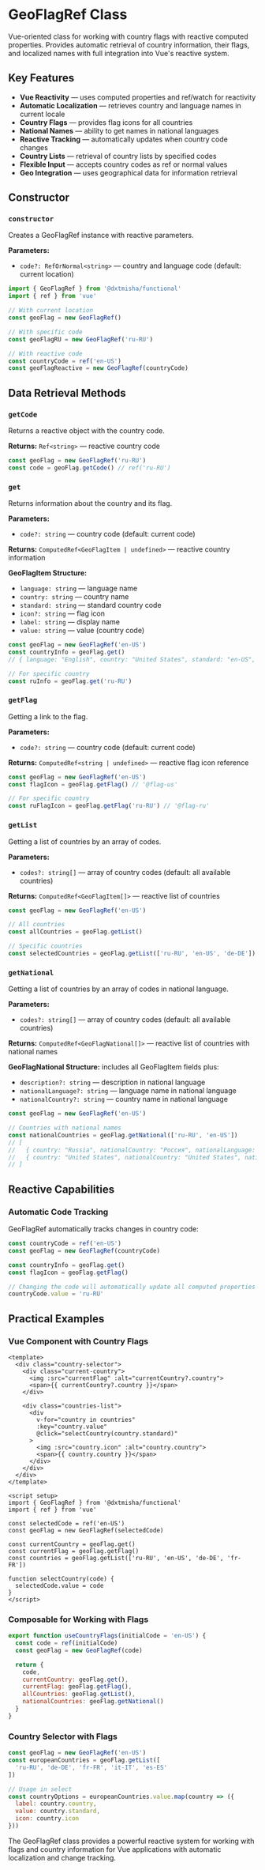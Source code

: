 
<Meta title='@dxtmisha/functional/en/Classes/Ref/GeoFlagRef'/>

# GeoFlagRef Class

Vue-oriented class for working with country flags with reactive computed properties. Provides automatic retrieval of country information, their flags, and localized names with full integration into Vue's reactive system.

## Key Features

- **Vue Reactivity** — uses computed properties and ref/watch for reactivity
- **Automatic Localization** — retrieves country and language names in current locale
- **Country Flags** — provides flag icons for all countries
- **National Names** — ability to get names in national languages
- **Reactive Tracking** — automatically updates when country code changes
- **Country Lists** — retrieval of country lists by specified codes
- **Flexible Input** — accepts country codes as ref or normal values
- **Geo Integration** — uses geographical data for information retrieval

## Constructor

### `constructor`

Creates a GeoFlagRef instance with reactive parameters.

**Parameters:**
- `code?: RefOrNormal<string>` — country and language code (default: current location)

```javascript
import { GeoFlagRef } from '@dxtmisha/functional'
import { ref } from 'vue'

// With current location
const geoFlag = new GeoFlagRef()

// With specific code
const geoFlagRU = new GeoFlagRef('ru-RU')

// With reactive code
const countryCode = ref('en-US')
const geoFlagReactive = new GeoFlagRef(countryCode)
```

## Data Retrieval Methods

### `getCode`

Returns a reactive object with the country code.

**Returns:** `Ref<string>` — reactive country code

```javascript
const geoFlag = new GeoFlagRef('ru-RU')
const code = geoFlag.getCode() // ref('ru-RU')
```

### `get`

Returns information about the country and its flag.

**Parameters:**
- `code?: string` — country code (default: current code)

**Returns:** `ComputedRef<GeoFlagItem | undefined>` — reactive country information

**GeoFlagItem Structure:**
- `language: string` — language name
- `country: string` — country name
- `standard: string` — standard country code
- `icon?: string` — flag icon
- `label: string` — display name
- `value: string` — value (country code)

```javascript
const geoFlag = new GeoFlagRef('en-US')
const countryInfo = geoFlag.get()
// { language: "English", country: "United States", standard: "en-US", icon: "@flag-us", ... }

// For specific country
const ruInfo = geoFlag.get('ru-RU')
```

### `getFlag`

Getting a link to the flag.

**Parameters:**
- `code?: string` — country code (default: current code)

**Returns:** `ComputedRef<string | undefined>` — reactive flag icon reference

```javascript
const geoFlag = new GeoFlagRef('en-US')
const flagIcon = geoFlag.getFlag() // '@flag-us'

// For specific country
const ruFlagIcon = geoFlag.getFlag('ru-RU') // '@flag-ru'
```

### `getList`

Getting a list of countries by an array of codes.

**Parameters:**
- `codes?: string[]` — array of country codes (default: all available countries)

**Returns:** `ComputedRef<GeoFlagItem[]>` — reactive list of countries

```javascript
const geoFlag = new GeoFlagRef('en-US')

// All countries
const allCountries = geoFlag.getList()

// Specific countries
const selectedCountries = geoFlag.getList(['ru-RU', 'en-US', 'de-DE'])
```

### `getNational`

Getting a list of countries by an array of codes in national language.

**Parameters:**
- `codes?: string[]` — array of country codes (default: all available countries)

**Returns:** `ComputedRef<GeoFlagNational[]>` — reactive list of countries with national names

**GeoFlagNational Structure:** includes all GeoFlagItem fields plus:
- `description?: string` — description in national language
- `nationalLanguage?: string` — language name in national language
- `nationalCountry?: string` — country name in national language

```javascript
const geoFlag = new GeoFlagRef('en-US')

// Countries with national names
const nationalCountries = geoFlag.getNational(['ru-RU', 'en-US'])
// [
//   { country: "Russia", nationalCountry: "Россия", nationalLanguage: "русский", ... },
//   { country: "United States", nationalCountry: "United States", nationalLanguage: "English", ... }
// ]
```

## Reactive Capabilities

### Automatic Code Tracking

GeoFlagRef automatically tracks changes in country code:

```javascript
const countryCode = ref('en-US')
const geoFlag = new GeoFlagRef(countryCode)

const countryInfo = geoFlag.get()
const flagIcon = geoFlag.getFlag()

// Changing the code will automatically update all computed properties
countryCode.value = 'ru-RU'
```

## Practical Examples

### Vue Component with Country Flags

```vue
<template>
  <div class="country-selector">
    <div class="current-country">
      <img :src="currentFlag" :alt="currentCountry?.country">
      <span>{{ currentCountry?.country }}</span>
    </div>

    <div class="countries-list">
      <div
        v-for="country in countries"
        :key="country.value"
        @click="selectCountry(country.standard)"
      >
        <img :src="country.icon" :alt="country.country">
        <span>{{ country.country }}</span>
      </div>
    </div>
  </div>
</template>

<script setup>
import { GeoFlagRef } from '@dxtmisha/functional'
import { ref } from 'vue'

const selectedCode = ref('en-US')
const geoFlag = new GeoFlagRef(selectedCode)

const currentCountry = geoFlag.get()
const currentFlag = geoFlag.getFlag()
const countries = geoFlag.getList(['ru-RU', 'en-US', 'de-DE', 'fr-FR'])

function selectCountry(code) {
  selectedCode.value = code
}
</script>
```

### Composable for Working with Flags

```javascript
export function useCountryFlags(initialCode = 'en-US') {
  const code = ref(initialCode)
  const geoFlag = new GeoFlagRef(code)

  return {
    code,
    currentCountry: geoFlag.get(),
    currentFlag: geoFlag.getFlag(),
    allCountries: geoFlag.getList(),
    nationalCountries: geoFlag.getNational()
  }
}
```

### Country Selector with Flags

```javascript
const geoFlag = new GeoFlagRef('en-US')
const europeanCountries = geoFlag.getList([
  'ru-RU', 'de-DE', 'fr-FR', 'it-IT', 'es-ES'
])

// Usage in select
const countryOptions = europeanCountries.value.map(country => ({
  label: country.country,
  value: country.standard,
  icon: country.icon
}))
```

The GeoFlagRef class provides a powerful reactive system for working with flags and country information for Vue applications with automatic localization and change tracking.
